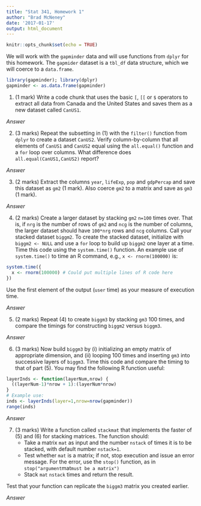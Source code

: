 ```yaml
---
title: "Stat 341, Homework 1"
author: "Brad McNeney"
date: '2017-01-17'
output: html_document
---
```


```r
knitr::opts_chunk$set(echo = TRUE)
```

We will work with the `gapminder` data 
and will use functions from `dplyr` for this homework.
The `gapmider` dataset is a `tbl_df` data structure, which 
we will coerce to a `data.frame`.

```r
library(gapminder); library(dplyr)
gapminder <- as.data.frame(gapminder)
```

1. (1 mark)
Write a code chunk that uses the basic `[`, `[[` or `$`
operators to extract all data 
from Canada and the United States and saves them as a new
dataset called `CanUS1`. 

_Answer_

2. (3 marks)
Repeat the subsetting in (1) with the `filter()` function
from `dplyr` to create a dataset `CanUS2`. 
Verify column-by-column that all elements of `CanUS1` and
`CanUS2` equal using the `all.equal()` function and 
a `for` loop over columns. 
What difference does `all.equal(CanUS1,CanUS2)` report?

_Answer_

3. (2 marks)
Extract the columns `year`, `lifeExp`, `pop` and 
`gdpPercap` and save this dataset as `gm2` (1 mark). 
Also coerce `gm2` to a matrix and save as `gm3` (1 mark).

_Answer_

4. (2 marks)
Create a larger dataset by stacking `gm2`
`n=100` times over. That is, if `nrg` is the number
of rows of `gm2` and `ncg` is the number of columns,
the larger dataset should have `100*nrg` rows and
`ncg` columns.
Call your stacked dataset `biggm2`. 
To create the stacked dataset, 
initialize with `biggm2 <- NULL` and use 
a `for` loop to build up `biggm2` one layer 
at a time. Time this code using the `system.time()` function.
An example use of `system.time()` to time an R 
command, e.g., `x <- rnorm(100000)` is:
```r
system.time({
  x <- rnorm(100000) # Could put multiple lines of R code here
})
```
Use the first element of the output (`user` time) as 
your measure of execution time.

_Answer_

5. (2 marks)
Repeat (4) to create `biggm3` by stacking `gm3` 100 times,
and compare the timings for constructing `biggm2` versus
`biggm3`.

_Answer_

6. (3 marks) 
Now build `biggm3` by (i) initializing an empty
matrix of appropriate dimension, and (ii) looping 100 times
and inserting `gm3` into successive layers of `biggm3`.
Time this code and compare the timing to that of 
part (5). You may find the following R function
useful:
```r
layerInds <- function(layerNum,nrow) {
  ((layerNum-1)*nrow + 1):(layerNum*nrow) 
}
# Example use:
inds <- layerInds(layer=1,nrow=nrow(gapminder))
range(inds)
```

_Answer_

7. (3 marks)
Write a function called `stackmat` that implements the faster
of (5) and (6) for stacking matrices. The function 
should:
    - Take a matrix `mat` as input and the number `nstack` of
    times it is to be stacked, with default number `nstack=1`.
    - Test whether `mat` is a matrix; if not,
    stop execution and issue an error message. 
    For the error, use the `stop()` function, as in
    `stop("argument `mat` must be a matrix")`
    - Stack `mat` `nstack` times and return the result.

Test that your function can replicate the `biggm3` matrix
you created earlier.
  
_Answer_